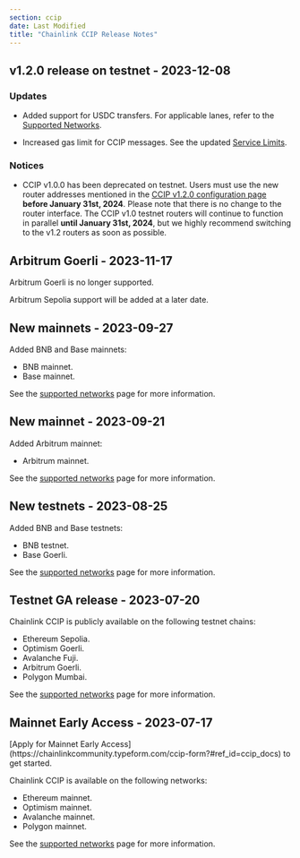 ```yaml
---
section: ccip
date: Last Modified
title: "Chainlink CCIP Release Notes"
---
```



## v1.2.0 release on testnet - 2023-12-08

### Updates

- Added support for USDC transfers. For applicable lanes, refer to the [Supported Networks](/ccip/supported-networks/v1_2_0/testnet).

- Increased gas limit for CCIP messages. See the updated [Service Limits](/ccip/service-limits).

### Notices

- CCIP v1.0.0 has been deprecated on testnet. Users must use the new router addresses mentioned in the [CCIP v1.2.0
  configuration page](/ccip/supported-networks/v1_2_0/testnet) **before January 31st, 2024**. Please note that there is
  no change to the router interface. The CCIP v1.0 testnet routers will continue to function in parallel **until January
  31st, 2024**, but we highly recommend switching to the v1.2 routers as soon as possible.

## Arbitrum Goerli - 2023-11-17

Arbitrum Goerli is no longer supported.

Arbitrum Sepolia support will be added at a later date.

## New mainnets - 2023-09-27

Added BNB and Base mainnets:

- BNB mainnet.
- Base mainnet.

See the [supported networks](/ccip/supported-networks) page for more information.

## New mainnet - 2023-09-21

Added Arbitrum mainnet:

- Arbitrum mainnet.

See the [supported networks](/ccip/supported-networks) page for more information.

## New testnets - 2023-08-25

Added BNB and Base testnets:

- BNB testnet.
- Base Goerli.

See the [supported networks](/ccip/supported-networks) page for more information.

## Testnet GA release - 2023-07-20

Chainlink CCIP is publicly available on the following testnet chains:

- Ethereum Sepolia.
- Optimism Goerli.
- Avalanche Fuji.
- Arbitrum Goerli.
- Polygon Mumbai.

See the [supported networks](/ccip/supported-networks) page for more information.

## Mainnet Early Access - 2023-07-17

<Aside type="note" title="Mainnet Access">
  [Apply for Mainnet Early Access](https://chainlinkcommunity.typeform.com/ccip-form?#ref_id=ccip_docs) to get started.
</Aside>

Chainlink CCIP is available on the following networks:

- Ethereum mainnet.
- Optimism mainnet.
- Avalanche mainnet.
- Polygon mainnet.

See the [supported networks](/ccip/supported-networks) page for more information.
